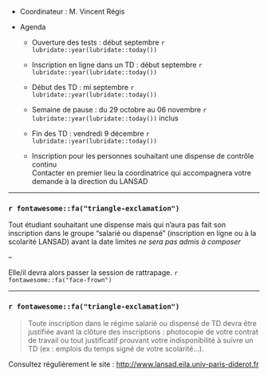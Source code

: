 -   Coordinateur : M. Vincent Régis

-   Agenda

    -   Ouverture des tests : début septembre `r lubridate::year(lubridate::today())`

    -   Inscription en ligne dans un TD : début septembre `r lubridate::year(lubridate::today())`

    -   Début des TD : mi septembre `r lubridate::year(lubridate::today())`

    -   Semaine de pause : du 29 octobre au 06 novembre `r lubridate::year(lubridate::today())` inclus

    -   Fin des TD : vendredi 9 décembre `r lubridate::year(lubridate::today())`

    -   Inscription pour les personnes souhaitant une dispense de contrôle continu\
        Contacter en premier lieu la coordinatrice qui accompagnera votre demande à la direction du LANSAD

---

### `r fontawesome::fa("triangle-exclamation")`

Tout étudiant souhaitant une dispense mais qui n'aura pas fait son inscription dans le groupe "salarié ou dispensé" (inscription en ligne ou à la scolarité LANSAD) avant la date limites *ne sera pas admis à composer*

--

Elle/il devra alors passer la session de rattrapage. `r fontawesome::fa("face-frown")`

---

### `r fontawesome::fa("triangle-exclamation")`

> Toute inscription dans le régime salarié ou dispensé de TD devra être justifiée avant la clôture des inscriptions : photocopie de votre contrat de travail ou tout justificatif prouvant votre indisponibilité à suivre un TD (ex : emplois du temps signé de votre scolarité...).

Consultez régulièrement le site : <http://www.lansad.eila.univ-paris-diderot.fr>
